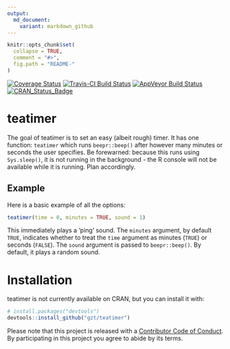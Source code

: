 ```yaml
---
output:
  md_document:
    variant: markdown_github
---
```


<!-- README.md is generated from README.Rmd. Please edit that file -->

```r
knitr::opts_chunk$set(
  collapse = TRUE,
  comment = "#>",
  fig.path = "README-"
)
```

[![Coverage Status](https://img.shields.io/codecov/c/github/gzt/teatimer/master.svg)](https://codecov.io/github/gzt/teatimer?branch=master) 
[![Travis-CI Build Status](https://travis-ci.org/gzt/teatimer.svg?branch=master)](https://travis-ci.org/gzt/teatimer) 
[![AppVeyor Build Status](https://ci.appveyor.com/api/projects/status/github/gzt/teatimer?branch=master&svg=true)](https://ci.appveyor.com/project/gzt/teatimer)
[![CRAN_Status_Badge](http://www.r-pkg.org/badges/version/teatimer)](https://cran.r-project.org/package=teatimer)



# teatimer

The goal of teatimer is to set an easy (albeit rough) timer. It has one function: `teatimer` which runs
`beepr::beep()` after however many minutes or seconds the user specifies. 
Be forewarned: because this runs using `Sys.sleep()`, it is not running in the background - the R console will 
not be available while it is running. Plan accordingly.


## Example

Here is a basic example of all the options: 

```r
teatimer(time = 0, minutes = TRUE, sound = 1)
```

This immediately plays a 'ping' sound. The `minutes` argument, by default `TRUE`, indicates whether to treat the 
`time` argument as minutes (`TRUE`) or seconds (`FALSE`). The `sound` argument is passed to `beepr::beep()`. 
By default, it plays a random sound.


# Installation

teatimer is not currently available on CRAN, but you can install it with:

``` r
# install.packages("devtools")
devtools::install_github("gzt/teatimer")
```



Please note that this project is released with a [Contributor Code of Conduct](CONDUCT.md). By participating in this project you agree to abide by its terms.

